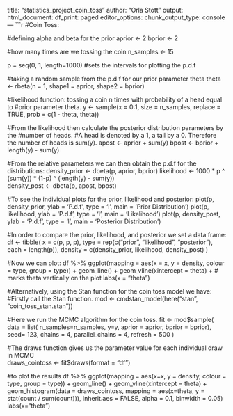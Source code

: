 title: "statistics_project_coin_toss"
author: "Orla Stott"
output:
  html_document:
    df_print: paged
editor_options: 
  chunk_output_type: console
---
```r
#Coin Toss: 

#defining alpha and beta for the prior
aprior <- 2 
bprior <- 2

#how many times are we tossing the coin 
n_samples <- 15 

p = seq(0, 1, length=1000) #sets the intervals for plotting the p.d.f 

#taking a random sample from the p.d.f for our prior parameter theta
theta <- rbeta(n = 1, shape1 = aprior, shape2 = bprior) 

#likelihood function: tossing a coin n times with probability of a head equal to 
#prior parameter theta.
y <- sample(x = 0:1, size = n_samples, replace = TRUE, 
            prob = c(1 - theta, theta)) 

#From the likelihood then calculate the posterior distribution parameters by the 
#number of heads. 
#A head is denoted by a 1, a tail by a 0. Therefore the number of heads is sum(y).
apost <- aprior + sum(y) 
bpost <- bprior + length(y) - sum(y)

#From the relative parameters we can then obtain the p.d.f for the distributions:
density_prior <-  dbeta(p, aprior, bprior) 
likelihood <- 1000 * p ^ (sum(y)) * (1-p) ^ (length(y) - sum(y))  
density_post <-  dbeta(p, apost, bpost)

#To see the individual plots for the prior, likelihood and posterior:
plot(p, density_prior, ylab = 'P.d.f',
     type = 'l', main = 'Prior Distribution') 
plot(p, likelihood, ylab = 'P.d.f',
     type = 'l', main = 'Likelihood') 
plot(p, density_post, ylab = 'P.d.f',
     type = 'l', main = 'Posterior Distribution') 

#In order to compare the prior, likelihood, and posterior we set a data frame:
df <- tibble(
  x = c(p, p, p),
  type = rep(c("prior", "likelihood", "posterior"), each = length(p)),
  density = c(density_prior, likelihood, density_post)
)

#Now we can plot:
df %>% 
  ggplot(mapping = aes(x = x, y = density, colour = type, group = type)) + 
  geom_line() + 
  geom_vline(xintercept = theta) + # marks theta vertically on the plot
  labs(x = "theta") 

#Alternatively, using the Stan function for the coin toss model we have: 
#Firstly call the Stan function.
mod <- cmdstan_model(here("stan", "coin_toss_stan.stan"))

#Here we run the MCMC algorithm for the coin toss.
fit <- mod$sample(
  data = list(
    n_samples=n_samples,
    y=y,
    aprior = aprior,
    bprior = bprior),
  seed= 123,
  chains = 4,
  parallel_chains = 4,
  refresh = 500
)

#The draws function gives us the parameter value for each individual draw in MCMC  
draws_cointoss <- fit$draws(format = "df")

#to plot the results
df %>% 
  ggplot(mapping = aes(x=x, y = density, colour = type, group = type)) + 
  geom_line() + 
  geom_vline(xintercept = theta) + 
  geom_histogram(data = draws_cointoss, mapping = aes(x=theta, 
                                           y = stat(count / sum(count))), 
                 inherit.aes = FALSE, alpha = 0.1, binwidth = 0.05)
  labs(x="theta")
